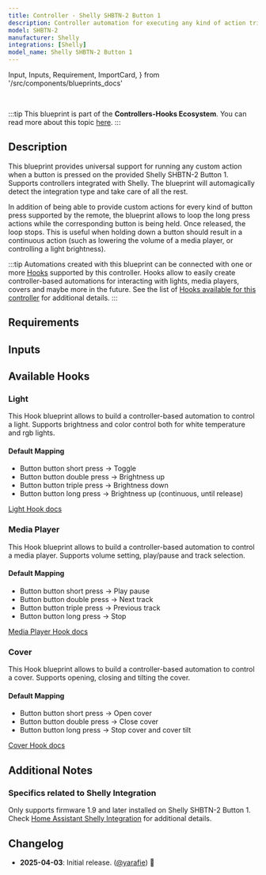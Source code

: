 ```yaml
---
title: Controller - Shelly SHBTN-2 Button 1
description: Controller automation for executing any kind of action triggered by the provided Shelly SHBTN-2 Button 1. Supports Shelly.
model: SHBTN-2
manufacturer: Shelly
integrations: [Shelly]
model_name: Shelly SHBTN-2 Button 1
---
```


  Input,
  Inputs,
  Requirement,
  ImportCard,
} from '/src/components/blueprints_docs'

<ImportCard id='shelly_shbtn_2' category='controllers' />

<br />

:::tip
This blueprint is part of the **Controllers-Hooks Ecosystem**. You can read more about this topic [here](/docs/controllers-hooks-ecosystem).
:::

## Description

This blueprint provides universal support for running any custom action when a button is pressed on the provided Shelly SHBTN-2 Button 1. Supports controllers integrated with Shelly. The blueprint will automagically detect the integration type and take care of all the rest.

In addition of being able to provide custom actions for every kind of button press supported by the remote, the blueprint allows to loop the long press actions while the corresponding button is being held. Once released, the loop stops. This is useful when holding down a button should result in a continuous action (such as lowering the volume of a media player, or controlling a light brightness).

:::tip
Automations created with this blueprint can be connected with one or more [Hooks](/docs/blueprints/hooks) supported by this controller.
Hooks allow to easily create controller-based automations for interacting with lights, media players, covers and maybe more in the future. See the list of [Hooks available for this controller](/docs/blueprints/controllers/shelly_shbtn_2#available-hooks) for additional details.
:::

## Requirements

<Requirement id='shelly' />

## Inputs

<Inputs category='controllers' id='shelly_shbtn_2' />

## Available Hooks

### Light

This Hook blueprint allows to build a controller-based automation to control a light. Supports brightness and color control both for white temperature and rgb lights.

#### Default Mapping

- Button button short press -> Toggle
- Button button double press -> Brightness up
- Button button triple press -> Brightness down
- Button button long press -> Brightness up (continuous, until release)

[Light Hook docs](/docs/blueprints/hooks/light)

### Media Player

This Hook blueprint allows to build a controller-based automation to control a media player. Supports volume setting, play/pause and track selection.

#### Default Mapping

- Button button short press -> Play pause
- Button button double press -> Next track
- Button button triple press -> Previous track
- Button button long press -> Stop

[Media Player Hook docs](/docs/blueprints/hooks/media_player)

### Cover

This Hook blueprint allows to build a controller-based automation to control a cover. Supports opening, closing and tilting the cover.

#### Default Mapping

- Button button short press -> Open cover
- Button button double press -> Close cover
- Button button long press -> Stop cover and cover tilt

[Cover Hook docs](/docs/blueprints/hooks/cover)

## Additional Notes

### Specifics related to Shelly Integration

Only supports firmware 1.9 and later installed on Shelly SHBTN-2 Button 1.
Check [Home Assistant Shelly Integration](https://www.home-assistant.io/integrations/shelly) for additional details.

## Changelog

- **2025-04-03**: Initial release. ([@yarafie](https://github.com/yarafie)) :tada:
